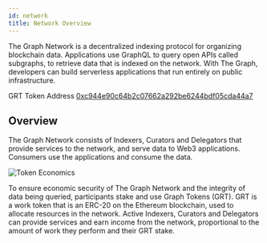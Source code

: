 ```yaml
---
id: network
title: Network Overview
---
```



The Graph Network is a decentralized indexing protocol for organizing blockchain data. Applications use GraphQL to query open APIs called subgraphs, to retrieve data that is indexed on the network. With The Graph, developers can build serverless applications that run entirely on public infrastructure.

<p style={{
  borderTop: '1px solid rgba(255, 255, 255, .2)',
  borderBottom: '1px solid rgba(255, 255, 255, .2)',
  padding: '5px 0px 6px',
  fontSize: '.9rem'
}}>GRT Token Address
<a href="https://etherscan.io/token/0xc944e90c64b2c07662a292be6244bdf05cda44a7" style={{color: 'white'}}> 0xc944e90c64b2c07662a292be6244bdf05cda44a7</a>
</p>

## Overview

The Graph Network consists of Indexers, Curators and Delegators that provide services to the network, and serve data to Web3 applications. Consumers use the applications and consume the data.

![Token Economics](/img/Token-Economics-Characters@2x.png)

To ensure economic security of The Graph Network and the integrity of data being queried, participants stake and use Graph Tokens (GRT). GRT is a work token that is an ERC-20 on the Ethereum blockchain, used to allocate resources in the network. Active Indexers, Curators and Delegators can provide services and earn income from the network, proportional to the amount of work they perform and their GRT stake.

